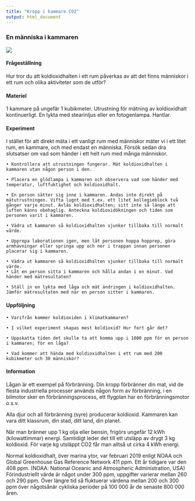```yaml
---
title: "Kropp i kammare CO2"
output: html_document
---
```


### En människa i kammaren

![](figures/Carbon_dioxide_3D_ball.png)

#### Frågeställning

Hur tror du att koldioxidhalten i ett rum påverkas av att det finns människor i ett rum och olika aktiviteter som de utför?



#### Materiel

1 kammare på ungefär 1 kubikmeter.
Utrustning för mätning av koldioxidhalt kontinuerligt.
En lykta med stearinljus eller en fotogenlampa. Hantlar.



#### Experiment

I stället för att direkt mäta i ett vanligt rum med människor mäter vi i ett litet rum, en kammare, och med endast en människa. Försök sedan dra slutsatser om vad som händer i ett helt rum med många människor.

    • Kontrollera att utrustningen fungerar. Mät koldioxidhalten i kammaren utan någon person i den.

    • Placera en glödlampa i kammaren och observera vad som händer med temperatur, luftfuktighet och koldioxidhalt.

    • En person sätter sig inne i kammaren. Andas inte direkt på mätutrustningen. Vifta lugnt med t.ex. ett litet kollegieblock två gånger varje minut. Avläs koldioxidhalten; sitt inte så länge att luften känns obehaglig. Anteckna koldioxidökningen och tiden som personen varit i kammaren.

    • Vädra ut kammaren så koldioxidhalten sjunker tillbaka till normalt värde.

    • Upprepa laborationen igen, men låt personen hoppa hopprep, göra armhävningar eller springa upp och ner i trappan innan personen placerar sig i kammaren.

    • Vädra ut kammaren så koldioxidhalten sjunker tillbaka till normalt värde.
    • Låt en person sitta i kammaren och hålla andan i en minut. Vad händer med mätresultaten?

    • Ställ in en lykta med låga och mät ändringen i koldioxidhalten. Jämför mätresultaten med när en person sitter i kammaren.


#### Uppföljning

    • Varifrån kommer koldioxiden i klimatkammaren?

    • I vilket experiment skapas mest koldioxid? Hur fort går det?

    • Uppskatta tiden det skulle ta att komma upp i 1000 ppm för en person i kammaren; för en låga?

    • Vad kommer att hända med koldioxidhalten i ett rum med 200 kubikmeter och 30 människor?


#### Information

Lågan är ett exempel på förbränning. Din kropp förbränner din mat, vid de flesta industriella processer används någon form av förbränning, i en bilmotor sker en förbränningsprocess, ett flygplan har en förbränningsmotor o.s.v.

Alla djur och all förbränning (syre) producerar koldioxid. Kammaren kan vara ditt klassrum, din stad, ditt land, din planet.

När man bränner upp 1 kg olja eller bensin, frigörs ungefär 12 kWh (kilowattimmar) energi. Samtidigt leder det till ett utsläpp av drygt 3 kg koldioxid. För varje kg utsläppt CO2 får man alltså ut cirka 4 kWh energi.

Normal koldioxidhalt, över marina ytor, var februari 2019 enligt NOAA och Global Greenhouse Gas Reference Network 411 ppm. Ett år tidigare var den 408 ppm. (NOAA: National Oceanic and Atmospheric Administration, USA) Förindustriellt värde är något under 300 ppm, uppgifter varierar mellan 260 och 290 ppm. Över längre tid så fluktuerar värdena mellan 200 och 300 ppm över någotsånär cykliska perioder på 100 000 år de senaste 800 000 åren.